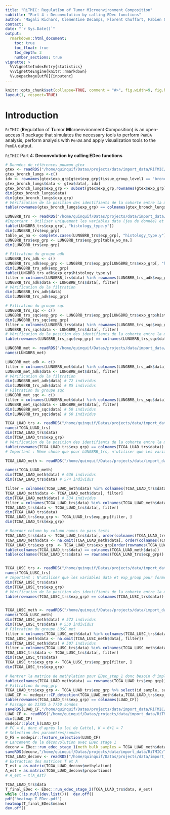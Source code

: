 ```yaml
---
title: "RiTMIC: RegulatIon of Tumor MIcroenvironment Composition"
subtitle: "Part 4 : Deconvolution by calling EDec functions"
author: "Magali Richard, Clementine Decamps, Florent Chuffart, Fabien Quinquis, Daniel Jost"
contact: 
date: "`r Sys.Date()`"
output: 
  rmarkdown::html_document:
    toc: true
    toc_float: true
    toc_depth: 3
    number_sections: true
vignette: >
  %\VignetteIndexEntry{statistics}
  %\VignetteEngine{knitr::rmarkdown}
  %\usepackage[utf8]{inputenc}
---
```


```r
knitr::opts_chunk$set(collapse=TRUE, comment = "#>", fig.width=9, fig.height=6, eval=TRUE, echo=TRUE, results="verbatim", dpi=75)
layout(1, respect=TRUE)
```


# Introduction

`RiTMIC` (**R**egulat**I**on of **T**umor **MI**croenvironment **C**omposition) is an open-access R package that simulates the necessary tools to perform `PenDA` analysis, perform analysis with `PenDA` and apply visualization tools to the `PenDA` output. 

`RiTMIC` Part 4: **Deconvolution by calling EDec functions**

```r
# Données de références poumon gtex
gtex <- readRDS("/home/quinquif/Datas/projects/data/import_data/RiTMIC/study_gtex.rds")
gtex_bronch_lungs <-c()
idx <- rownames(gtex$exp_grp[gtex$exp_grp$tissue_group_level1 == "bronchus_lung", ])
gtex_bronch_lungs$data <- gtex$data[, idx]
gtex_bronch_lungs$exp_grp <- subset(gtex$exp_grp,rownames(gtex$exp_grp) %in% colnames(gtex_bronch_lungs$data))
dim(gtex_bronch_lungs$data)
dim(gtex_bronch_lungs$exp_grp)
# Vérification de la position des identifiants de la cohorte entre la matrice D et la matrice de paramètres 
table(rownames(gtex_bronch_lungs$exp_grp) == colnames(gtex_bronch_lungs$data))

LUNGBRB_trs <- readRDS("/home/quinquif/Datas/projects/data/import_data/RiTMIC/study_LUNGBRB_trscr_gs.rds")
#Important : Utiliser uniquement les variables data (jeu de donnée) et exp_group (pour les parametres ages, sexe blabla... ) 
table(LUNGBRB_trs$exp_grp[, "histology_type.y"])
dim(LUNGBRB_trs$exp_grp)
table_wo_na <- complete.cases(LUNGBRB_trs$exp_grp[, "histology_type.y"])
LUNGBRB_trs$exp_grp <- LUNGBRB_trs$exp_grp[table_wo_na,]
dim(LUNGBRB_trs$exp_grp)

# Filtration du groupe adk 
LUNGBRB_trs_adk <- c()
LUNGBRB_trs_adk$exp_grp <- LUNGBRB_trs$exp_grp[LUNGBRB_trs$exp_grp[, "histology_type.y"] == "Adenocarcinoma", ]
dim(LUNGBRB_trs_adk$exp_grp)
table(LUNGBRB_trs_adk$exp_grp$histology_type.y)
filter = colnames(LUNGBRB_trs$data) %in% rownames(LUNGBRB_trs_adk$exp_grp)
LUNGBRB_trs_adk$data <- LUNGBRB_trs$data[, filter]
# Vérification de la filtration 
dim(LUNGBRB_trs_adk$data)
dim(LUNGBRB_trs_adk$exp_grp)

# Filtration du groupe sqc 
LUNGBRB_trs_sqc <- c()
LUNGBRB_trs_sqc$exp_grp <- LUNGBRB_trs$exp_grp[LUNGBRB_trs$exp_grp$histology_type.y == "Squamous cell carcinoma", ]
dim(LUNGBRB_trs_sqc$exp_grp)
filter = colnames(LUNGBRB_trs$data) %in% rownames(LUNGBRB_trs_sqc$exp_grp)
LUNGBRB_trs_sqc$data <- LUNGBRB_trs$data[, filter]
# Vérification de la position des identifiants de la cohorte entre la matrice D et la matrice de paramètres 
table(rownames(LUNGBRB_trs_sqc$exp_grp) == colnames(LUNGBRB_trs_sqc$data))

LUNGBRB_met <- readRDS("/home/quinquif/Datas/projects/data/import_data/RiTMIC/study_epilung_meth2.rds")
names(LUNGBRB_met)

LUNGBRB_met_adk <- c()
filter = colnames(LUNGBRB_met$data) %in% colnames(LUNGBRB_trs_adk$data)
LUNGBRB_met_adk$data <- LUNGBRB_met$data[, filter]
# Vérification de la filtration 
dim(LUNGBRB_met_adk$data) # 72 individus
dim(LUNGBRB_trs_adk$data) # 85 individus
# Filtration du groupe sqc 
LUNGBRB_met_sqc <- c()
filter = colnames(LUNGBRB_met$data) %in% colnames(LUNGBRB_trs_sqc$data)
LUNGBRB_met_sqc$data <- LUNGBRB_met$data[, filter]
dim(LUNGBRB_met_sqc$data) # 50 individus
dim(LUNGBRB_trs_sqc$data) # 60 individus

TCGA_LUAD_trs <- readRDS("/home/quinquif/Datas/projects/data/import_data/RiTMIC/study_TCGA-LUAD_trscr.rds")
names(TCGA_LUAD_trs)
dim(TCGA_LUAD_trs$data)
dim(TCGA_LUAD_trs$exp_grp)
# Vérification de la position des identifiants de la cohorte entre la matrice D et la matrice de paramètres 
table(rownames(TCGA_LUAD_trs$exp_grp) == colnames(TCGA_LUAD_trs$data))
# Important : Même chose que pour LUNGBRB_trs, n'utiliser que les variables data et exp_group pour former les matrices 

TCGA_LUAD_meth <- readRDS("/home/quinquif/Datas/projects/data/import_data/RiTMIC/study_TCGA-LUAD_meth.rds")

names(TCGA_LUAD_meth)
dim(TCGA_LUAD_meth$data) # 636 individus
dim(TCGA_LUAD_trs$data) # 574 individus 

filter = colnames(TCGA_LUAD_meth$data) %in% colnames(TCGA_LUAD_trs$data)# Filtration du groupe LUAD met 
TCGA_LUAD_meth$data <- TCGA_LUAD_meth$data[, filter]
dim(TCGA_LUAD_meth$data) # 534 individus
filter = colnames(TCGA_LUAD_trs$data) %in% colnames(TCGA_LUAD_meth$data)
TCGA_LUAD_trs$data <- TCGA_LUAD_trs$data[, filter]
dim(TCGA_LUAD_trs$data)
TCGA_LUAD_trs$exp_grp <- TCGA_LUAD_trs$exp_grp[filter, ]
dim(TCGA_LUAD_trs$exp_grp)

# Reorder column by column names to pass tests 
TCGA_LUAD_trs$data <- TCGA_LUAD_trs$data[, order(colnames(TCGA_LUAD_trs$data))]
TCGA_LUAD_meth$data <- na.omit(TCGA_LUAD_meth$data[, order(colnames(TCGA_LUAD_meth$data))])
TCGA_LUAD_trs$exp_grp  <- TCGA_LUAD_trs$exp_grp[order(rownames(TCGA_LUAD_trs$exp_grp)), ]
table(colnames(TCGA_LUAD_trs$data) == colnames(TCGA_LUAD_meth$data))
table(colnames(TCGA_LUAD_trs$data) == rownames(TCGA_LUAD_trs$exp_grp))


TCGA_LUSC_trs <- readRDS("/home/quinquif/Datas/projects/data/import_data/RiTMIC/study_TCGA-LUSC_trscr.rds")
names(TCGA_LUSC_trs)
# Important : N'utiliser que les variables data et exp_group pour former les matrices D
dim(TCGA_LUSC_trs$data)
dim(TCGA_LUSC_trs$exp_grp)
# Vérification de la position des identifiants de la cohorte entre la matrice D et la matrice de paramètres 
table(rownames(TCGA_LUSC_trs$exp_grp) == colnames(TCGA_LUSC_trs$data))


TCGA_LUSC_meth <- readRDS("/home/quinquif/Datas/projects/data/import_data/RiTMIC/study_TCGA-LUSC_meth.rds")
names(TCGA_LUSC_meth)
dim(TCGA_LUSC_meth$data) # 572 individus
dim(TCGA_LUSC_trs$data) # 550 individus 
# Filtration du groupe LUSC met 
filter = colnames(TCGA_LUSC_meth$data) %in% colnames(TCGA_LUSC_trs$data)
TCGA_LUSC_meth$data <- na.omit(TCGA_LUSC_meth$data[, filter])
dim(TCGA_LUSC_meth$data) # 507 individus
filter = colnames(TCGA_LUSC_trs$data) %in% colnames(TCGA_LUSC_meth$data)
TCGA_LUSC_trs$data <- TCGA_LUSC_trs$data[, filter]
dim(TCGA_LUSC_trs$data)
TCGA_LUSC_trs$exp_grp <- TCGA_LUSC_trs$exp_grp[filter, ]
dim(TCGA_LUSC_trs$exp_grp)
```

```r
# Rentrer la matrice de methylation pour EDec_step_1 donc besoin d'implémenter les matrices met 
table(colnames(TCGA_LUAD_meth$data) == rownames(TCGA_LUAD_trs$exp_grp))
# Filtration du exp_grp 
TCGA_LUAD_trs$exp_grp <- TCGA_LUAD_trs$exp_grp %>% select(id_sample, sample_source, sex, age_min,age_max,id_morphology,t,n,tnm_stage,dfs_months,os_months, relapsed,exposure)
LUAD_CF <- medepir::CF_detection(TCGA_LUAD_meth$data,TCGA_LUAD_trs$exp_grp,threshold = 0.15, ncores=2)
table(rownames(TCGA_LUAD_trs$exp_grp) == colnames(LUAD_CF))
# Passage de 21785 à 7750 sondes 
saveRDS(LUAD_CF,"/home/quinquif/Datas/projects/data/import_data/RiTMIC/TCGA_LUAD_CF.rds")
LUAD_CF <- readRDS("/home/quinquif/Datas/projects/data/import_data/RiTMIC/TCGA_LUAD_CF.rds")
dim(LUAD_CF)
medepir::plot_k(LUAD_CF)
# PC = 6, donc d'après la loi de Cattel, K = 6+1 = 7
# Selection des paramètres/sondes
D_FS = medepir::feature_selection(LUAD_CF)
# Lancement de la déconvolution avec EDec stage 1 
deconv = EDec::run_edec_stage_1(meth_bulk_samples = TCGA_LUAD_meth$data, informative_loci = rownames(D_FS), num_cell_types = 7)
saveRDS(deconv,"/home/quinquif/Datas/projects/data/import_data/RiTMIC/TCGA_LUAD_deconv.rds")
TCGA_LUAD_deconv <- readRDS("/home/quinquif/Datas/projects/data/import_data/RiTMIC/TCGA_LUAD_deconv.rds")
# Extraction des matrices T et A
T_est = as.matrix(TCGA_LUAD_deconv$methylation)
A_est = as.matrix(TCGA_LUAD_deconv$proportions)
# A_est = t(A_est)

TCGA_LUAD_trs$data
T_final_EDec <- EDec::run_edec_stage_2(TCGA_LUAD_trs$data, A_est)
while (!is.null(dev.list()))  dev.off()
pdf("heatmap_T_EDec.pdf")
heatmap(T_final_EDec$means)
dev.off()

```

```r

```

```r

```

```r
```
